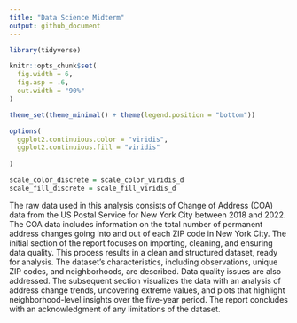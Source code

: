 ```yaml
---
title: "Data Science Midterm"
output: github_document
---
```


```r

library(tidyverse)

knitr::opts_chunk$set(
  fig.width = 6,
  fig.asp = .6,
  out.width = "90%"
)

theme_set(theme_minimal() + theme(legend.position = "bottom"))

options(
  ggplot2.continuious.color = "viridis",
  ggplot2.continuious.fill = "viridis"
  
)

scale_color_discrete = scale_color_viridis_d
scale_fill_discrete = scale_fill_viridis_d
```

The raw data used in this analysis consists of Change of Address (COA) data from the US Postal Service for New York City between 2018 and 2022. The COA data includes information on the total number of permanent address changes going into and out of each ZIP code in New York City. The initial section of the report focuses on importing, cleaning, and ensuring data quality. This process results in a clean and structured dataset, ready for analysis. The dataset's characteristics, including observations, unique ZIP codes, and neighborhoods, are described. Data quality issues are also addressed. The subsequent section visualizes the data with an analysis of address change trends, uncovering extreme values, and plots that highlight neighborhood-level insights over the five-year period. The report concludes with an acknowledgment of any limitations of the dataset.


```r

```

